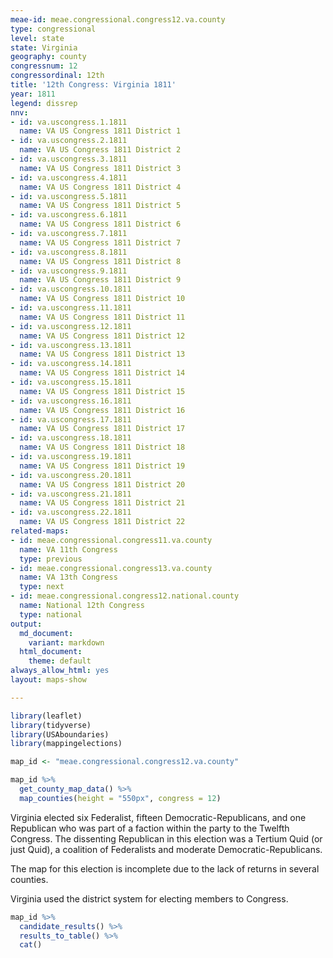 ```yaml
---
meae-id: meae.congressional.congress12.va.county
type: congressional
level: state
state: Virginia
geography: county
congressnum: 12
congressordinal: 12th
title: '12th Congress: Virginia 1811'
year: 1811
legend: dissrep
nnv:
- id: va.uscongress.1.1811
  name: VA US Congress 1811 District 1
- id: va.uscongress.2.1811
  name: VA US Congress 1811 District 2
- id: va.uscongress.3.1811
  name: VA US Congress 1811 District 3
- id: va.uscongress.4.1811
  name: VA US Congress 1811 District 4
- id: va.uscongress.5.1811
  name: VA US Congress 1811 District 5
- id: va.uscongress.6.1811
  name: VA US Congress 1811 District 6
- id: va.uscongress.7.1811
  name: VA US Congress 1811 District 7
- id: va.uscongress.8.1811
  name: VA US Congress 1811 District 8
- id: va.uscongress.9.1811
  name: VA US Congress 1811 District 9
- id: va.uscongress.10.1811
  name: VA US Congress 1811 District 10
- id: va.uscongress.11.1811
  name: VA US Congress 1811 District 11
- id: va.uscongress.12.1811
  name: VA US Congress 1811 District 12
- id: va.uscongress.13.1811
  name: VA US Congress 1811 District 13
- id: va.uscongress.14.1811
  name: VA US Congress 1811 District 14
- id: va.uscongress.15.1811
  name: VA US Congress 1811 District 15
- id: va.uscongress.16.1811
  name: VA US Congress 1811 District 16
- id: va.uscongress.17.1811
  name: VA US Congress 1811 District 17
- id: va.uscongress.18.1811
  name: VA US Congress 1811 District 18
- id: va.uscongress.19.1811
  name: VA US Congress 1811 District 19
- id: va.uscongress.20.1811
  name: VA US Congress 1811 District 20
- id: va.uscongress.21.1811
  name: VA US Congress 1811 District 21
- id: va.uscongress.22.1811
  name: VA US Congress 1811 District 22
related-maps:
- id: meae.congressional.congress11.va.county
  name: VA 11th Congress
  type: previous
- id: meae.congressional.congress13.va.county
  name: VA 13th Congress
  type: next
- id: meae.congressional.congress12.national.county
  name: National 12th Congress
  type: national
output:
  md_document:
    variant: markdown
  html_document:
    theme: default
always_allow_html: yes
layout: maps-show

---
```


```r
library(leaflet)
library(tidyverse)
library(USAboundaries)
library(mappingelections)

map_id <- "meae.congressional.congress12.va.county"
```

<div class="map">

```r
map_id %>%
  get_county_map_data() %>%
  map_counties(height = "550px", congress = 12)
```

</div>

Virginia elected six Federalist, fifteen Democratic-Republicans, and one Republican who was part of a faction within the party to the Twelfth Congress. The dissenting Republican in this election was a Tertium Quid (or just Quid), a coalition of Federalists and moderate Democratic-Republicans.

The map for this election is incomplete due to the lack of returns in several counties.

Virginia used the district system for electing members to Congress.

<div class="results-table">

```r
map_id %>%
  candidate_results() %>%
  results_to_table() %>%
  cat()
```

</div>
